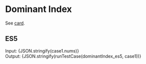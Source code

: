 


<Meta title="Array/Dominant Index" />

# Dominant Index

See [card](https://leetcode.com/explore/learn/card/array-and-string/201/introduction-to-array/1147/).

## ES5

<Canvas>
  <Story name="ES5" parameters={{ docs: { source: { code: es5solution }}}}>
    <div>
      <label>Input: </label>
      <span>{JSON.stringify(case1.nums)}</span>
    </div>
    <div>
      <label>Output: </label>
      <span>{JSON.stringify(runTestCase(dominantIndex_es5, case1))}</span>
    </div>
  </Story>
</Canvas>